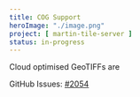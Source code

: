 ```yaml
---
title: COG Support
heroImage: "./image.png"
project: [ martin-tile-server ]
status: in-progress
---
```


Cloud optimised GeoTIFFs are

GitHub Issues: [#2054](https://github.com/maplibre/martin/issues/2054)
